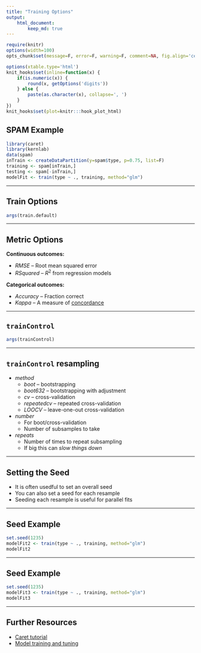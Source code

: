```yaml
---
title: "Training Options"
output:
    html_document:
        keep_md: true
---
```


```r
require(knitr)
options(width=100)
opts_chunk$set(message=F, error=F, warning=F, comment=NA, fig.align='center', dpi=100, tidy=F, cache.path='.cache/', fig.path='fig/')

options(xtable.type='html')
knit_hooks$set(inline=function(x) {
    if(is.numeric(x)) {
        round(x, getOptions('digits'))
    } else {
        paste(as.character(x), collapse=', ')
    }
})
knit_hooks$set(plot=knitr:::hook_plot_html)
```

## SPAM Example

```r
library(caret)
library(kernlab)
data(spam)
inTrain <- createDataPartition(y=spam$type, p=0.75, list=F)
training <- spam[inTrain,]
testing <- spam[-inTrain,]
modelFit <- train(type ~ ., training, method="glm")
```

---

## Train Options

```r
args(train.default)
```

---

## Metric Options

**Continuous outcomes:**

- _RMSE_ -- Root mean squared error
- _RSquared_ -- $R^2$ from regression models

**Categorical outcomes:**

- _Accuracy_ -- Fraction correct
- _Kappa_ -- A measure of [concordance](https://en.wikipedia.org/wiki/Cohen%27s_kappa)

---

## `trainControl`

```r
args(trainControl)
```

---

## `trainControl` resampling

- _method_
    - _boot_ -- bootstrapping
    - _boot632_ -- bootstrapping with adjustment
    - _cv_ -- cross-validation
    - _repeatedcv_ -- repeated cross-validation
    - _LOOCV_ -- leave-one-out cross-validation
- _number_
    - For boot/cross-validation
    - Number of subsamples to take
- _repeats_
    - Number of times to repeat subsampling
    - If big this can _slow things down_

---

## Setting the Seed

- It is often usedful to set an overall seed
- You can also set a seed for each resample
- Seeding each resample is useful for parallel fits

---

## Seed Example

```r
set.seed(1235)
modelFit2 <- train(type ~ ., training, method="glm")
modelFit2
```

---

## Seed Example

```r
set.seed(1235)
modelFit3 <- train(type ~ ., training, method="glm")
modelFit3
```

---

## Further Resources

- [Caret tutorial](http://www.edii.uclm.es/~useR-2013/Tutorials/kuhn/user_caret_2up.pdf)
- [Model training and tuning](https://topepo.github.io/caret/training.html)